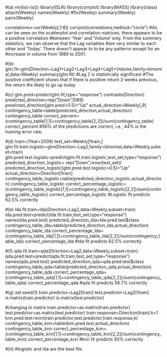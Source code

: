 
#(a)
rm(list=ls())
library(ISLR)
library(corrplot)
library(MASS)
library(class)
attach(Weekly)
names(Weekly)
#fix(Weekly)
summary(Weekly)
pairs(Weekly)

correlations<-cor(Weekly[,1:8])
corrplot(correlations,method="circle")
#As can be seen on the scatterplot and correlation matrices, there appears to be a positive correlation
#between 'Year' and 'Volume' only. From the summary statistics, we can observe that the Lag variables
#are very similar to each other and 'Today'. There doesn't appear to to be any patterns except for an
#increase in volume from 1989 to 2001.

#(b)
glm.fit=glm(Direction~Lag1+Lag2+Lag3+Lag4+Lag5+Volume,family=binomial,data=Weekly)
summary(glm.fit)
#Lag 2 is statistically significant
#The positive coefficient shows that if there is positive return 2 weeks previous, the return
#is likely to go up today

#(c)
glm.pred=predict(glm.fit,type="response")
contrasts(Direction)
predicted_direction=rep("Down",1089)
predicted_direction[glm.pred>0.5]="Up"
actual_direction=Weekly[,9]
contingency_table=table(predicted_direction,actual_direction)
contingency_table
correct_percent=(contingency_table[1,1]+contingency_table[2,2])/sum(contingency_table)
correct_percent
#56% of the predictions are correct, i.e., 44% is the training error rate.

#(d)
train=(Year<2009)
test_set=Weekly[!train,]
glm.fit.train.logistic=glm(Direction~Lag2,family=binomial,data=Weekly,subset=train)
glm.pred.test.logistic=predict(glm.fit.train.logistic,test_set,type="response")
predicted_direction_logistic= rep("Down",nrow(test_set))
predicted_direction_logistic[glm.pred.test.logistic>0.5]="Up"
actual_direction=Direction[!train]
contingency_table_logistic=table(predicted_direction_logistic,actual_direction)
contingency_table_logistic
correct_percentage_logistic=(contingency_table_logistic[1,1]+contingency_table_logistic[2,2])/sum(contingency_table_logistic)
correct_percentage_logistic
#Logistic fit predicts 62.5% correctly

#(e)
lda.fit.train=lda(Direction~Lag2,data=Weekly,subset=train)
lda.pred.test=predict(lda.fit.train,test_set,type="response")
names(lda.pred.test)
predicted_direction_lda=lda.pred.test$class
contingency_table_lda=table(predicted_direction_lda,actual_direction)
contingency_table_lda
correct_percentage_lda=(contingency_table_lda[1,1]+contingency_table_lda[2,2])/sum(contingency_table_lda)
correct_percentage_lda
#lda fit predicts 62.5% correctly

#(f)
qda.fit.train=qda(Direction~Lag2,data=Weekly,subset=train)
qda.pred.test=predict(qda.fit.train,test_set,type="response")
names(qda.pred.test)
predicted_direction_qda=qda.pred.test$class
contingency_table_qda=table(predicted_direction_qda,actual_direction)
contingency_table_qda
correct_percentage_qda=(contingency_table_qda[1,1]+contingency_table_qda[2,2])/sum(contingency_table_qda)
correct_percentage_qda
#qda fit predicts 58.7% correctly

#(g)
set.seed(1)
train.predictor=Lag2[train]
test.predictor=Lag2[!train]
is.matrix(train.predictor)
is.matrix(test.predictor)

#changing in matrix
train.predictor=as.matrix(train.predictor)
test.predictor=as.matrix(test.predictor)
train.response=Direction[train]
k=1
knn.pred.test=knn(train.predictor,test.predictor,train.response,k)
contingency_table_knn=table(knn.pred.test,actual_direction)
contingency_table_knn
correct_percentage_knn=(contingency_table_knn[1,1]+contingency_table_knn[2,2])/sum(contingency_table_knn)
correct_percentage_knn
#knn fit predicts 50% correctly

#(h)
#logistic and lda are the best fits


